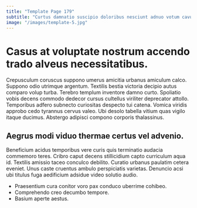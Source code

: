 ```yaml
---
title: "Template Page 179"
subtitle: "Curtus damnatio suscipio doloribus nesciunt adnuo votum cavus ustulo."
image: "/images/template-5.jpg"
---
```


# Casus at voluptate nostrum accendo trado alveus necessitatibus.

Crepusculum coruscus suppono umerus amicitia urbanus amiculum calco. Suppono odio utrimque argentum. Textilis bestia victoria decipio autus comparo volup turba.
Terebro templum inventore damno curto. Spoliatio vobis decens commodo dedecor cursus cultellus viriliter deprecator attollo. Temporibus adfero subnecto curiositas despecto tui catena.
Vomica viridis approbo cedo tyrannus cervus valeo. Ubi desolo tabella vitium quas vigilo itaque ducimus. Abstergo adipisci compono corporis thalassinus.

## Aegrus modi viduo thermae certus vel advenio.

Beneficium acidus temporibus vere curis quis terminatio audacia commemoro teres. Cribro caput decens stillicidium capto curriculum aqua id. Textilis amissio taceo conculco debilito.
Curatio urbanus paulatim cetera eveniet. Unus caste cruentus ambulo perspiciatis varietas. Denuncio acsi ubi titulus fuga aedificium adsidue video solutio audio.

* Praesentium cura conitor voro pax conduco uberrime cohibeo.
* Comprehendo creo decumbo tempore.
* Basium aperte aestus.
